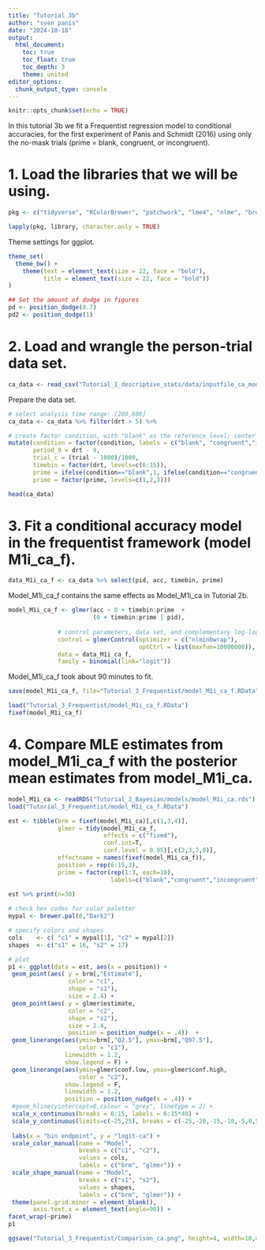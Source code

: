 ```yaml
---
title: "Tutorial 3b"
author: "sven panis"
date: "2024-10-18"
output:
  html_document:
    toc: true
    toc_float: true
    toc_depth: 3
    theme: united
editor_options: 
  chunk_output_type: console
---
```


```r
knitr::opts_chunk$set(echo = TRUE)
```

In this tutorial 3b we fit a Frequentist regression model to conditional accuracies, for the first experiment of Panis and Schmidt (2016) using only the no-mask trials (prime = blank, congruent, or incongruent).

# 1. Load the libraries that we will be using.

```r
pkg <- c("tidyverse", "RColorBrewer", "patchwork", "lme4", "nlme", "broom.mixed", "rstan")

lapply(pkg, library, character.only = TRUE)
```

Theme settings for ggplot.

```r
theme_set(
  theme_bw() +
    theme(text = element_text(size = 22, face = "bold"), 
          title = element_text(size = 22, face = "bold"))
)

## Set the amount of dodge in figures
pd <- position_dodge(0.7)
pd2 <- position_dodge(1)
```

# 2. Load and wrangle the person-trial data set.

```r
ca_data <- read_csv("Tutorial_1_descriptive_stats/data/inputfile_ca_modeling.csv")
```

Prepare the data set.

```r
# select analysis time range: (200,600]
ca_data <- ca_data %>% filter(drt > 5) %>%

# create factor condition, with "blank" as the reference level; center TIME; center and rescale trial; create index-coded variables timebin and prime
mutate(condition = factor(condition, labels = c("blank", "congruent","incongruent")),
       period_9 = drt - 9,
       trial_c = (trial - 1000)/1000,
       timebin = factor(drt, levels=c(6:15)),
       prime = ifelse(condition=="blank",1, ifelse(condition=="congruent",2,3)),
       prime = factor(prime, levels=c(1,2,3)))

head(ca_data)
```

# 3. Fit a conditional accuracy model in the frequentist framework (model M1i_ca_f).

```r
data_M1i_ca_f <- ca_data %>% select(pid, acc, timebin, prime)
```

Model_M1i_ca_f contains the same effects as Model_M1i_ca in Tutorial 2b.

```r
model_M1i_ca_f <- glmer(acc ~ 0 + timebin:prime  +
                        (0 + timebin:prime | pid),
              
              # control parameters, data set, and complementary log-log link function
              control = glmerControl(optimizer = c("nlminbwrap"),
                                     optCtrl = list(maxfun=10000000)), 
              data = data_M1i_ca_f, 
              family = binomial(link="logit"))
```

Model_M1i_ca_f took about 90 minutes to fit.

```r
save(model_M1i_ca_f, file="Tutorial_3_Frequentist/model_M1i_ca_f.RData")
```

```r
load("Tutorial_3_Frequentist/model_M1i_ca_f.RData")
fixef(model_M1i_ca_f)
```

# 4. Compare MLE estimates from model_M1i_ca_f with the posterior mean estimates from model_M1i_ca.

```r
model_M1i_ca <- readRDS("Tutorial_2_Bayesian/models/model_M1i_ca.rds")
load("Tutorial_3_Frequentist/model_M1i_ca_f.RData")
```

```r
est <- tibble(brm = fixef(model_M1i_ca)[,c(1,3,4)],
              glmer = tidy(model_M1i_ca_f, 
                           effects = c("fixed"), 
                           conf.int=T, 
                           conf.level = 0.95)[,c(2,3,7,8)], 
              effectname = names(fixef(model_M1i_ca_f)),
              position = rep(6:15,3),
              prime = factor(rep(1:3, each=10),
                             labels=c("blank","congruent","incongruent")) )
                
est %>% print(n=30)      
```

```r
# check hex codes for color paletter
mypal <- brewer.pal(8,"Dark2")

# specify colors and shapes
cols    <- c( "c1" = mypal[1], "c2" = mypal[2])
shapes  <- c("s1" = 16, "s2" = 17)

# plot
p1 <- ggplot(data = est, aes(x = position)) +
 geom_point(aes( y = brm[,"Estimate"],  
                 color = "c1", 
                 shape = "s1"),
                 size = 2.4) +
 geom_point(aes( y = glmer$estimate, 
                 color = "c2", 
                 shape = "s2"),
                 size = 2.4, 
                 position = position_nudge(x = .4))  +
 geom_linerange(aes(ymin=brm[,"Q2.5"], ymax=brm[,"Q97.5"], 
                    color = "c1"), 
                linewidth = 1.2,
                show.legend = F) +
 geom_linerange(aes(ymin=glmer$conf.low, ymax=glmer$conf.high, 
                    color = "c2"), 
                show.legend = F,
                linewidth = 1.2,
                position = position_nudge(x = .4)) +
 #geom_hline(yintercept=0,colour = "grey", linetype = 2) +
 scale_x_continuous(breaks = 6:15, labels = 6:15*40) +
 scale_y_continuous(limits=c(-25,25), breaks = c(-25,-20,-15,-10,-5,0,5,10,15,20,25)) +
  
 labs(x = "bin endpoint", y = "logit-ca") +
 scale_color_manual(name = "Model", 
                    breaks = c("c1", "c2"), 
                    values = cols,
                    labels = c("brm", "glmer")) +
 scale_shape_manual(name = "Model", 
                    breaks = c("s1", "s2"),
                    values = shapes,
                    labels = c("brm", "glmer")) +
 theme(panel.grid.minor = element_blank(),
       axis.text.x = element_text(angle=90)) +
facet_wrap(~prime)
p1
```

```r
ggsave("Tutorial_3_Frequentist/Comparison_ca.png", height=4, width=10,dpi=800)
```


